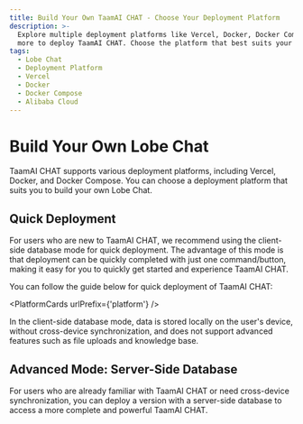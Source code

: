 ```yaml
---
title: Build Your Own TaamAI CHAT - Choose Your Deployment Platform
description: >-
  Explore multiple deployment platforms like Vercel, Docker, Docker Compose, and
  more to deploy TaamAI CHAT. Choose the platform that best suits your needs.
tags:
  - Lobe Chat
  - Deployment Platform
  - Vercel
  - Docker
  - Docker Compose
  - Alibaba Cloud
---
```

# Build Your Own Lobe Chat

TaamAI CHAT supports various deployment platforms, including Vercel, Docker, and Docker Compose. You can choose a deployment platform that suits you to build your own Lobe Chat.

## Quick Deployment

For users who are new to TaamAI CHAT, we recommend using the client-side database mode for quick deployment. The advantage of this mode is that deployment can be quickly completed with just one command/button, making it easy for you to quickly get started and experience TaamAI CHAT.

You can follow the guide below for quick deployment of TaamAI CHAT:

<PlatformCards urlPrefix={'platform'} />

<Callout>
  In the client-side database mode, data is stored locally on the user's device, without cross-device synchronization, and does not support advanced features such as file uploads and knowledge base.
</Callout>

## Advanced Mode: Server-Side Database

For users who are already familiar with TaamAI CHAT or need cross-device synchronization, you can deploy a version with a server-side database to access a more complete and powerful TaamAI CHAT.

<Cards>
<Card href={'/docs/self-hosting/server-database'} title={'Server-Side Database Deployment Guide'} />
</Cards>
